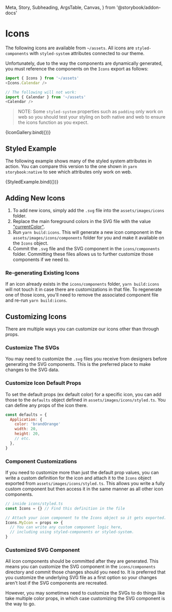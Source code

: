   Meta,
  Story,
  Subheading,
  ArgsTable,
  Canvas,
} from '@storybook/addon-docs'



<Meta
  title={AssetsMeta.title}
  argTypes={AssetsMeta.argTypes}
  args={AssetsMeta.args}
/>

# Icons

The following icons are available from `~/assets`. All icons are `styled-components`
with `styled-system` attributes connected to our theme.

Unfortunately, due to the way the components are dynamically
generated, you must reference the components on the `Icons` export as follows:

```js
import { Icons } from '~/assets'
<Icons.Calendar />

// The following will not work:
import { Calendar } from '~/assets'
<Calendar />
```

> NOTE: Some `styled-system` properties such as `padding` only work on web so you should
> test your styling on both native and web to ensure the icons function as you expect.

<Story name="Icons">
  {IconGallery.bind({})}
</Story>

<ArgsTable story="Icons" />

## Styled Example

The following example shows many of the styled system attributes in action.
You can compare this version to the one shown in `yarn storybook:native` to
see which attributes only work on web.

<Story name="Styled Example" args={StyledExample.args}>
  {StyledExample.bind({})}
</Story>

## Adding New Icons

1. To add new icons, simply add the `.svg` file into the `assets/images/icons` folder.
2. Replace the main foreground colors in the SVG file with
the value ["currentColor"](https://css-tricks.com/cascading-svg-fill-color/).
3. Run `yarn build:icons`. This will generate a new icon component in the
`assets/images/icons/components` folder for you and make it available on the
`Icons` object.
4. Commit the `.svg` file and the SVG component in the `icons/components` folder.
Committing these files allows us to further customize those components if we need to.

### Re-generating Existing Icons

If an icon already exists in the `icons/components` folder, `yarn build:icons` will not touch it
in case there are customizations in that file. To regenerate one of those icons,
you'll need to remove the associated component file and re-run `yarn build:icons`.

## Customizing Icons

There are multiple ways you can customize our icons other than through props.

### Customize The SVGs

You may need to customize the `.svg` files you receive from designers before
generating the SVG components. This is the preferred place to make changes to
the SVG data.

### Customize Icon Default Props

To set the default props (ex default color) for a specific icon, you can add
those to the `defaults` object defined in `assets/images/icons/styled.ts`.
You can define any props of the icon there.

```js
const defaults = {
  Application: {
    color: 'brandOrange'
    width: 20,
    height: 20,
    // etc.
  },
}
```

### Component Customizations

If you need to customize more than just the default prop values, you can
write a custom definition for the icon and attach it to the `Icons` object
exported from `assets/images/icons/styled.ts`. This allows you write a fully
custom component but then access it in the same manner as all other icon components.

```jsx
// inside icons/styled.ts
const Icons = {} // Find this definition in the file

// Attach your icon component to the Icons object so it gets exported.
Icons.MyIcon = props => {
  // You can write any custom component logic here,
  // including using styled-components or styled-system.
}
```

### Customized SVG Component

All icon components should be committed after they are generated. This means
you can customize the SVG component in the `icons/components` directory and
commit those changes should you need to. It is preferred that you customize
the underlying SVG file as a first option so your changes aren't lost if
the SVG components are recreated.

However, you may sometimes need to customize the SVGs to do things like take
multiple color props, in which case customizing the SVG component is the way to go.

